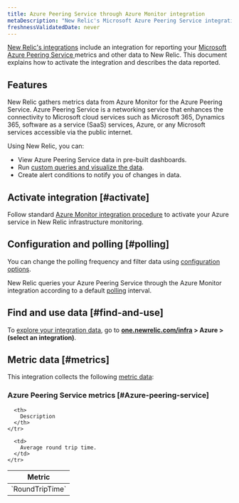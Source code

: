 ```yaml
---
title: Azure Peering Service through Azure Monitor integration
metaDescription: "New Relic's Microsoft Azure Peering Service integration: what data it reports and how to enable it."
freshnessValidatedDate: never
---
```


[New Relic's integrations](/docs/infrastructure/introduction-infra-monitoring) include an integration for reporting your [Microsoft Azure Peering Service ](https://learn.microsoft.com/en-us/azure/peering-service/) metrics and other data to New Relic. This document explains how to activate the integration and describes the data reported.

## Features

New Relic gathers metrics data from Azure Monitor for the Azure Peering Service. Azure Peering Service is a networking service that enhances the connectivity to Microsoft cloud services such as Microsoft 365, Dynamics 365, software as a service (SaaS) services, Azure, or any Microsoft services accessible via the public internet.

Using New Relic, you can:

* View Azure Peering Service data in pre-built dashboards.
* Run [custom queries and visualize the data](/docs/infrastructure/integrations-getting-started/getting-started/use-integration-data-new-relic-insights).
* Create alert conditions to notify you of changes in data.

## Activate integration [#activate]

Follow standard [Azure Monitor integration procedure](/docs/infrastructure/microsoft-azure-integrations/azure-integrations-list/azure-monitor) to activate your Azure service in New Relic infrastructure monitoring.

## Configuration and polling [#polling]

You can change the polling frequency and filter data using [configuration options](/docs/infrastructure/microsoft-azure-integrations/azure-integrations-list/azure-monitor/#settings).

New Relic queries your Azure Peering Service through the Azure Monitor integration according to a default [polling](/docs/infrastructure/microsoft-azure-integrations/azure-integrations-list/azure-monitor/#settings) interval.

## Find and use data [#find-and-use]

To [explore your integration data](/docs/infrastructure/integrations/find-use-infrastructure-integration-data), go to <DNT>**[one.newrelic.com/infra](https://one.newrelic.com/infra) > Azure > (select an integration)**</DNT>.

## Metric data [#metrics]

This integration collects the following [metric data](/docs/infrastructure/integrations-getting-started/getting-started/understand-integration-data-data-types#metric):

### Azure Peering Service metrics [#Azure-peering-service]

<table>
  <thead>
    <tr>
      <th style={{ width: "300px" }}>
        Metric
      </th>

      <th>
        Description
      </th>
    </tr>
  </thead>

  <tbody>
    <tr>
      <td>
        `RoundTripTime`
      </td>

      <td>
        Average round trip time.
      </td>
    </tr>
  </tbody>
</table>
